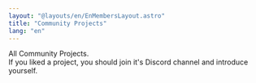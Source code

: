 ```yaml
---
layout: "@layouts/en/EnMembersLayout.astro"
title: "Community Projects"
lang: "en"
---
```



All Community Projects.   
If you liked a project, you should join it's Discord channel and introduce yourself.

<SortTable projectData={projectData} client:only="react" />
